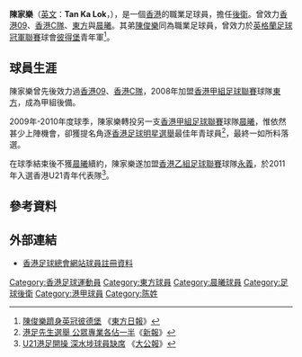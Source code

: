 {{not|陳家洛}}
{{otheruses|subject=足球運動員|other=其他同名人物|陳家樂}}
{{noteta|G1=足球}}{{Football player infobox
| playername = 陳家樂
| fullname = 陳家樂
| englishfullname = Tan, Ka Lok
| height = {{height|m=1.77}}
| dateofbirth = {{birth date and age|1990|9|9}}
| cityofbirth = {{BHKG}}
| countryofbirth = 
| currentclub = [[永義足球隊|永義]]
| clubnumber = 
| position = 後衛
| youthyears = 2006–2007 <br /> 2007–2008 
| youthclubs = [[香港09|香港09]] <br /> [[香港C隊|香港C隊]]
| years = 2008–2009 <br /> 2009–2010 <br /> 2010–
| clubs = [[東方足球隊|東方]] <br /> [[晨曦體育會|晨曦]] <br /> [[永義足球隊|永義]]
| caps(goals) = 0 (0) <br /> ? (0) <br /> ? (0)
| nationalyears = 2011–
| nationalteam = 香港U21
| nationalcaps(goals) = ?場（?球）
| pcupdate = [[2010年|2010年]]1月19日
}}

'''陳家樂'''（[[英文|英文]]：'''Tan Ka Lok'''，{{bd|1990年|9月9日|catIdx=C}}），是一個[[香港|香港]]的職業足球員，擔任[[後衛_(足球)|後衛]]。曾效力[[香港09|香港09]]、[[香港C隊|香港C隊]]、[[東方足球隊|東方]]與[[晨曦體育會|晨曦]]。其弟[[陳俊樂|陳俊樂]]同為職業足球員，曾效力於[[英格蘭足球冠軍聯賽|英格蘭足球冠軍聯賽]]球會[[彼得伯勒联足球俱乐部|彼得堡]]青年軍<ref>[http://orientaldaily.on.cc/cnt/sport/20100104/00286_009.html 陳俊樂躋身英冠彼德堡] {{Wayback|url=http://orientaldaily.on.cc/cnt/sport/20100104/00286_009.html |date=20160304222321 }}《[[東方日報_(香港)|東方日報]]》</ref>。

==球員生涯==
陳家樂曾先後效力過[[香港09|香港09]]、[[香港C隊|香港C隊]]，2008年加盟[[香港甲組足球聯賽|香港甲組足球聯賽]]球隊[[東方足球隊|東方]]，成為甲組後備。

2009年-2010年度球季，陳家樂轉投另一支[[香港甲組足球聯賽|香港甲組足球聯賽]]球隊[[晨曦體育會|晨曦]]，惟依然甚少上陣機會，卻獲提名角逐[[香港足球明星選舉|香港足球明星選舉]]最佳年青球員<ref>[http://www.hkdailynews.com.hk/sports.php?id=100766&scid=26 港足先生選舉 公眾專業各佔一半]{{dead link|date=2018年5月 |bot=InternetArchiveBot |fix-attempted=yes }}《[[新報_(香港)|新報]]》</ref>，最終一如所料落選。

在球季結束後不獲[[晨曦體育會|晨曦]]續約，陳家樂遂加盟[[香港乙組足球聯賽|香港乙組足球聯賽]]球隊[[永義足球隊|永義]]，於2011年入選香港U21青年代表隊<ref>[http://www.takungpao.com.hk/news/11/03/22/WF-1356138.htm U21港足開操 深水埗球員缺席] {{webarchive|url=https://web.archive.org/web/20110515132652/http://www.takungpao.com.hk/news/11/03/22/WF-1356138.htm |date=2011-05-15 }}《[[大公報|大公報]]》</ref>。

==參考資料==
{{reflist}}

==外部連結==
* [http://www.hkfa.com/en/player_view.php?player_id=4077 香港足球總會網站球員註冊資料] {{Wayback|url=http://www.hkfa.com/en/player_view.php?player_id=4077 |date=20071029172324 }}

[[Category:香港足球運動員|Category:香港足球運動員]]
[[Category:東方球員|Category:東方球員]]
[[Category:晨曦球員|Category:晨曦球員]]
[[Category:足球後衛|Category:足球後衛]]
[[Category:港甲球員|Category:港甲球員]]
[[Category:陈姓|Category:陈姓]]
